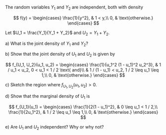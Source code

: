 The random variables $Y_1$ and $Y_2$ are independent, both with density

$$
f(y) =
\begin{cases}
    \frac{1}{y^2}, & 1 < y,\\
    0, & \text{otherwise.}
\end{cases}
$$

Let $U_1 = \frac{Y_1}{Y_1 + Y_2}$ and $U_2 = Y_1 + Y_2$.

a) What is the joint density of $Y_1$ and $Y_2$?

b) Show that the joint density of $U_1$ and $U_2$ is given by

$$
f_{U_1, U_2}(u_1, u_2) =
\begin{cases}
    \frac{1}{u_1^2 (1 - u_1)^2 u_2^3}, & 1 / u_1 < u_2, 0 < u_1 < 1 / 2 \text{ and}\\
    & 1 / (1 - u_1) < u_2, 1 / 2 \leq u_1 \leq 1,\\
    0, & \text{otherwise.}
\end{cases}
$$

c) Sketch the region where $f_{U_1, U_2}(u_1, u_2) > 0$.

d) Show that the marginal density of $U_1$ is

$$
f_{U_1}(u_1) =
\begin{cases}
    \frac{1}{2(1 - u_1)^2}, & 0 \leq u_1 < 1 / 2,\\
    \frac{1}{2u_1^2}, & 1 / 2 \leq u_1 \leq 1,\\
    0, & \text{otherwise.}
\end{cases}
$$

e) Are $U_1$ and $U_2$ independent? Why or why not?
